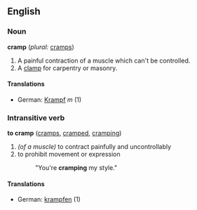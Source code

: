 ==English==

===Noun===
'''cramp'''  (''plural:'' [[cramps]])
#A painful contraction of a muscle which can't be controlled.
#A [[clamp]] for carpentry or masonry.

====Translations====
*German: [[Krampf]] ''m'' (1)

===Intransitive verb===
'''to cramp'''  ([[cramps]], [[cramped]], [[cramping]])
# ''(of a muscle)'' to contract painfully and uncontrollably
# to prohibit movement or expression
#:"You're '''cramping''' my style."

====Translations====
*German: [[krampfen]] (1)